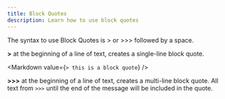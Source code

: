 ```yaml
---
title: Block Quotes
description: Learn how to use block quotes
---
```


The syntax to use Block Quotes is > or >>> followed by a space.

**\>** at the beginning of a line of text, creates a single-line block quote.

<Markdown value={`> this is a block quote`} />

**\>\>\>** at the beginning of a line of text, creates a multi-line block quote. All text from `>>>` until the end of the message will be included in the quote.

